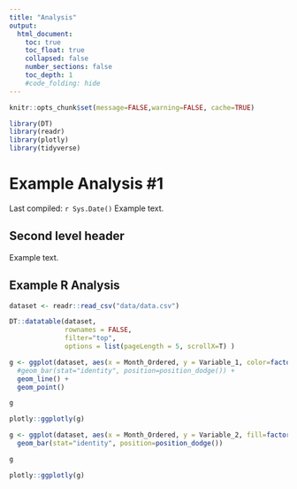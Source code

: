 ```yaml
---
title: "Analysis"
output:
  html_document:
    toc: true
    toc_float: true
    collapsed: false
    number_sections: false
    toc_depth: 1
    #code_folding: hide
---
```


```r
knitr::opts_chunk$set(message=FALSE,warning=FALSE, cache=TRUE)
```

```r
library(DT)
library(readr)
library(plotly)
library(tidyverse)
```


# Example Analysis #1

Last compiled: `r Sys.Date()` Example text.

## Second level header

Example text.

## Example R Analysis

```r
dataset <- readr::read_csv("data/data.csv")
```

```r
DT::datatable(dataset, 
              rownames = FALSE, 
              filter="top", 
              options = list(pageLength = 5, scrollX=T) )
```

```r
g <- ggplot(dataset, aes(x = Month_Ordered, y = Variable_1, color=factor(Group))) +
  #geom_bar(stat="identity", position=position_dodge()) +
  geom_line() +
  geom_point()

g

plotly::ggplotly(g)
```

```r
g <- ggplot(dataset, aes(x = Month_Ordered, y = Variable_2, fill=factor(Group))) +
  geom_bar(stat="identity", position=position_dodge())

g

plotly::ggplotly(g)
```

